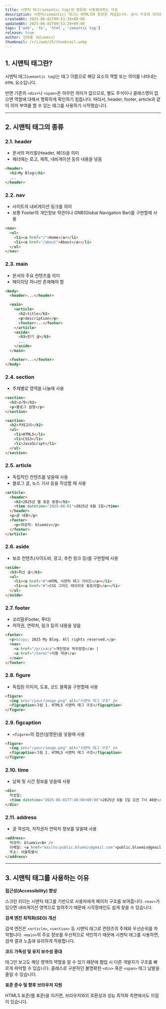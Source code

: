 ```yaml
---
title: 시맨틱 태그(semantic tag)의 종류와 사용해야하는 이유
description: 시맨틱(semantic) 태그는 HTML5에 등장한 개념입니다. 문서 구조에 의미를 부여하여 사람뿐 아니라 검색 엔진 등 기계(robot)이 컨텐츠를 이해하기 쉽도록 도와주는 역할을 합니다. 본 글에서는 시맨틱 태그의 종류를 설명하고, 왜 사용해야 하는지 설명합니다.
createdAt: 2025-06-02T09:53:29+09:00
updatedAt: 2025-06-02T09:53:29+09:00
tags: ['web', 'fe', 'html', 'semantic tag']
release: true
author: 김태홍 (bluemiv)
thumbnail: /r/i/web/25/thumbnail.webp
---
```


## 1. 시맨틱 태그란?

시맨틱 태그(`semantic tag`)는 태그 이름으로 해당 요소의 역할 또는 의미를 나타내는 `HTML` 요소입니다.

반면 기존의 `<div>`나 `<span>`은 아무런 의미가 없으므로, 별도 주석이나 클래스명이 없으면 역할에 대해서 명확하게 확인하기 힘듭니다. 따라서, header, footer, article과 같이 의미 부여를 할 수 있는 태그를 사용하기 시작했습니다.

---

## 2. 시맨틱 태그의 종류

### 2.1. header

- 문서의 머리말(Header, 헤더)을 의미
- 헤더에는 로고, 제목, 내비게이션 등의 내용을 넣음

```html
<header>
  <h1>My Blog</h1>
  ...
</header>
```

### 2.2. nav

- 사이트의 내비게이션 링크를 의미
- 보통 Footer의 개인정보 약관이나 GNB(Global Navigation Bar)를 구현할때 사용

```html
<nav>
  <ul>
    <li><a href="/">Home</a></li>
    <li><a href="/about">About</a></li>
  </ul>
</nav>
```

### 2.3. main

- 문서의 주요 컨텐츠를 의미
- 페이지당 하나만 존재해야 함

```html {4-14}
<body>
  <header>...</header>

  <main>
    <article>
      <h2>title</h2>
      <p>description</p>
      <footer>...</footer>
    </article>
    <aside>
      <h3>인기 글</h3>
      ...
    </aside>
  </main>

  <footer>...</footer>
</body>
```

### 2.4. section

- 주제별로 영역을 나눌때 사용

```html
<section>
  <h2>소개</h2>
  <p>블로그 설명</p>
</section>

<section>
  <h2>카테고리</h2>
  <ul>
    <li>HTML5</li>
    <li>CSS3</li>
    <li>JavaScript</li>
  </ul>
</section>
```

### 2.5. article

- 독립적인 컨텐츠를 넣을때 사용
- 블로그 글, 뉴스 기사 등을 작성할 때 사용

```html
<article>
  <header>
    <h2>2025년 웹 표준 동향</h2>
    <time datetime="2025-06-01">2025년 6월 1일</time>
  </header>
  <p>글 내용</p>
  <footer>
    <p>작성자: bluemiv</p>
  </footer>
</article>
```

### 2.6. aside

- 보조 컨텐츠(사이드바, 광고, 추천 링크 등)를 구현할때 사용

```html
<aside>
  <h3>최신 글</h3>
  <ul>
    <li><a href="#">HTML 시맨틱 태그 가이드</a></li>
    <li><a href="#">CSS 그리드 레이아웃 튜토리얼</a></li>
  </ul>
</aside>
```

### 2.7. footer

- 꼬리말(Footer, 푸터)
- 저작권, 연락처, 링크 등의 내용을 넣음

```html
<footer>
  <p>&copy; 2025 My Blog. All rights reserved.</p>
  <nav>
    <a href="/privacy">개인정보 처리방침</a> |
    <a href="/terms">이용 약관</a>
  </nav>
</footer>
```

### 2.8. figure

- 독립된 이미지, 도표, 코드 블록을 구현할때 사용

```html {1, 4}
<figure>
  <img src="/your/image.png" alt="시맨틱 태그 구조" />
  <figcaption>그림 1. HTML5 시맨틱 태그 구조</figcaption>
</figure>
```

### 2.9. figcaption

- `<figure>`의 캡션(설명문)을 넣을때 사용

```html {3}
<figure>
  <img src="/your/image.png" alt="시맨틱 태그 구조" />
  <figcaption>그림 1. HTML5 시맨틱 태그 구조</figcaption>
</figure>
```

### 2.10. time

- 날짜 및 시간 정보를 넣을때 사용

```html {3}
<div>
  작성일:
  <time datetime="2025-06-01T7:40:00+09:00">2025년 6월 1일 오전 7시 40분</time>
</div>
```

### 2.11. address

- 글 작성자, 저작권자 연락처 정보를 넣을때 사용

```html
<address>
  작성자: bluemiv<br />
  이메일: <a href="mailto:public.bluemiv@gmail.com">public.bluemiv@gmail.com</a><br />
  주소: 서울특별시
</address>
```

---

## 3. 시맨틱 태그를 사용하는 이유

**접근성(Accessibility) 향상**

스크린 리더는 시맨틱 태그를 기반으로 사용자에게 페이지 구조를 보여줍니다. `<nav>`가 있으면 내비게이션 영역으로 알려주기 때문에 시각장애인도 쉽게 찾을 수 있습니다.

**검색 엔진 최적화(SEO) 개선**

검색 엔진은 `<article>`, `<section>` 등 시맨틱 태그로 컨텐츠의 주제와 우선순위를 파악합니다. `<main>`의 주요 정보를 우선적으로 색인하기 때문에 시멘틱 태그를 사용하면, 검색 결과 노출에 유리하게 작용합니다.

**코드 가독성 및 유지 보수성 증대**

태그만 보고도 해당 영역의 역할을 알 수 있기 떄문에 협업 시 다른 개발자가 구조를 빠르게 파악할 수 있습니다. 클래스로 구분하던 불명확한 `<div>` 혹은 `<span>` 태그 남발을 줄일 수 있습니다.

**표준 준수 및 향후 브라우저 지원**

HTML5 표준(웹 표준)을 지키면, 브라우저와의 호환성과 성능 최적화 측면에서도 이점이 있습니다.
